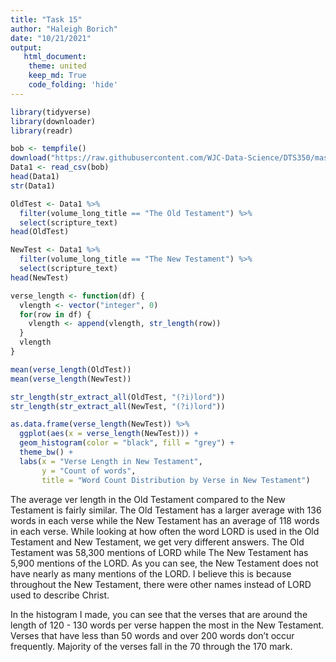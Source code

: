 ```yaml
---
title: "Task 15"
author: "Haleigh Borich"
date: "10/21/2021"
output: 
   html_document:
    theme: united
    keep_md: True
    code_folding: 'hide'
---
```


```r
library(tidyverse)
library(downloader)
library(readr)
```


```r
bob <- tempfile()
download("https://raw.githubusercontent.com/WJC-Data-Science/DTS350/master/bible.csv", bob, mode = "wb")
Data1 <- read_csv(bob)
head(Data1)
str(Data1)
```

```r
OldTest <- Data1 %>%
  filter(volume_long_title == "The Old Testament") %>%
  select(scripture_text)
head(OldTest)

NewTest <- Data1 %>%
  filter(volume_long_title == "The New Testament") %>%
  select(scripture_text)
head(NewTest)
```

```r
verse_length <- function(df) {
  vlength <- vector("integer", 0)
  for(row in df) {
    vlength <- append(vlength, str_length(row))
  }
  vlength
}
```

```r
mean(verse_length(OldTest))
mean(verse_length(NewTest))
```

```r
str_length(str_extract_all(OldTest, "(?i)lord"))
str_length(str_extract_all(NewTest, "(?i)lord"))
```

```r
as.data.frame(verse_length(NewTest)) %>%
  ggplot(aes(x = verse_length(NewTest))) +
  geom_histogram(color = "black", fill = "grey") +
  theme_bw() +
  labs(x = "Verse Length in New Testament",
       y = "Count of words",
       title = "Word Count Distribution by Verse in New Testament")
```

The average ver length in the Old Testament compared to the New Testament is fairly similar. The Old Testament has a larger average with 136 words in each verse while the New Testament has an average of 118 words in each verse. While looking at how often the word LORD is used in the Old Testament and New Testament, we get very different answers. The Old Testament was 58,300 mentions of LORD while The New Testament has 5,900 mentions of the LORD. As you can see, the New Testament does not have nearly as many mentions of the LORD. I believe this is because throughout the New Testament, there were other names instead of LORD used to describe Christ.

In the histogram I made, you can see that the verses that are around the length of 120 - 130 words per verse happen the most in the New Testament. Verses that have less than 50 words and over 200 words don't occur frequently. Majority of the verses fall in the 70 through the 170 mark.
